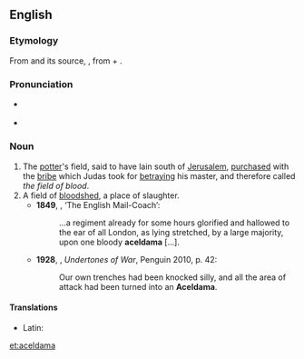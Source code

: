 ==English==

===Etymology===
From {{etyl|el|en}} {{term|Ἁκελδαμά|lang=el}} and its source, {{etyl|grc|en}} {{term|Ἀκελδαμάχ|lang=grc}}, from {{etyl|arc|en}} {{term|חקל||field|lang=arc|sc=Hebr}} + {{term|דמא||blood|lang=arc|sc=Hebr}}.

===Pronunciation===
* {{a|UK|US}} {{IPA|/əˈsɛldəmə/|/əˈkeldəmə/|lang=en}}
* {{hyphenation|a|cel|da|ma|lang=en}}

===Noun===
{{en-noun}}

# The [[potter]]'s field, said to have lain south of [[Jerusalem]], [[purchased]] with the [[bribe]] which Judas took for [[betraying]] his master, and therefore called ''the field of blood''.
# A field of [[bloodshed]], a place of slaughter. {{defdate|from 17th c.}}
#*'''1849''', {{w|Thomas de Quincey}}, ‘The English Mail-Coach’:
#*:…a regiment already for some hours glorified and hallowed to the ear of all London, as lying stretched, by a large majority, upon one bloody '''aceldama''' […].
#*'''1928''', {{w|Edmund Blunden}}, ''Undertones of War'', Penguin 2010, p. 42:
#*:Our own trenches had been knocked silly, and all the area of attack had been turned into an '''Aceldama'''.

====Translations====
{{trans-top|the potter's field purchased with the bribe which Judas took for betraying his master}}
{{trans-mid}}
{{trans-bottom}}

{{trans-top|figuratively, a field of bloodshed}}
{{trans-mid}}
{{trans-bottom}}

{{checktrans-top}}
* Latin: {{t-check|la|aceldama|f}}
{{trans-mid}}
{{trans-bottom}}

[[et:aceldama]]